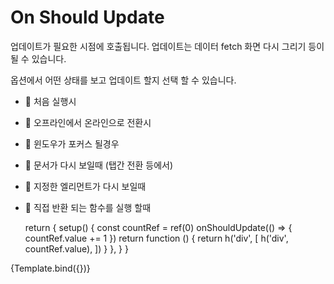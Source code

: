 
<Meta title="use/On Should Update"/>

# On Should Update

업데이트가 필요한 시점에 호출됩니다. 업데이트는 데이터 fetch 화면 다시 그리기 등이 될 수 있습니다.

옵션에서 어떤 상태를 보고 업데이트 할지 선택 할 수 있습니다.

- 🎯 처음 실행시
- 🎯 오프라인에서 온라인으로 전환시
- 🎯 윈도우가 포커스 될경우
- 🎯 문서가 다시 보일때 (탭간 전환 등에서)
- 🎯 지정한 엘리먼트가 다시 보일때
- 🎯 직접 반환 되는 함수를 실행 할때

  return {
    setup() {
      const countRef = ref(0)
      onShouldUpdate(() => {
        countRef.value += 1
      })
      return function () {
        return h('div', [
          h('div', countRef.value),
        ])
      }
    },
  }
}

<Canvas>
  <Story name="Default">
    {Template.bind({})}
  </Story>
</Canvas>


